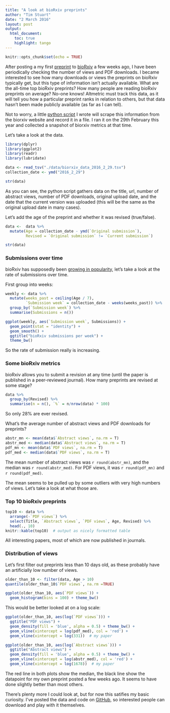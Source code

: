 ```yaml
---
title: "A look at bioRxiv preprints"
author: "Tim Stuart"
date: "2 March 2016"
layout: post
output:
  html_document:
    toc: true
    highlight: tango
---
```


```r
knitr::opts_chunk$set(echo = TRUE)
```

After posting a my first [preprint](http://biorxiv.org/content/early/2016/02/21/039511) to [bioRxiv](http://biorxiv.org/) a few weeks ago, I have been periodically checking the number of views and PDF downloads. I became interested to see how many downloads or views the preprints on bioRxiv typically get, but this type of information isn't actually available. What are the all-time top bioRxiv preprints? How many people are  reading bioRxiv preprints on average? No-one knows! Altmetric must track this data, as it will tell you how a particular preprint ranks in relation to others, but that data hasn't been made publicly available (as far as I can tell).

Not to worry, a little [python script](https://github.com/timoast/biorxivData/blob/master/scrape_biorxiv.py) I wrote will scrape this information from the biorxiv website and record it in a file. I ran it on the 29th February this year and collected a snapshot of biorxiv metrics at that time.

Let's take a look at the data.

```r
library(dplyr)
library(ggplot2)
library(readr)
library(lubridate)

data <- read_tsv("./data/biorxiv_data_2016_2_29.tsv")
collection_date <- ymd("2016_2_29")

str(data)
```

As you can see, the python script gathers data on the title, url, number of abstract views, number of PDF downloads, original upload date, and the date that the current version was uploaded (this will be the same as the original upload date in many cases).

Let's add the age of the preprint and whether it was revised (true/false).

```r
data <-  data %>%
  mutate(Age = collection_date - ymd(`Original submission`),
         Revised = `Original submission` != `Current submission`)

str(data)
```

### Submissions over time

bioRxiv has supposedly been [growing in popularity](https://quantixed.wordpress.com/2015/12/11/white-label-the-growth-of-biorxiv/), let's take a look at the rate of submissions over time.

First group into weeks:

```r
weekly <- data %>%
  mutate(weeks_past = ceiling(Age / 7),
         `Submission week` = collection_date - weeks(weeks_past)) %>%
  group_by(`Submission week`) %>%
  summarise(Submissions = n())

ggplot(weekly, aes(`Submission week`, Submissions)) +
  geom_point(stat = "identity") +
  geom_smooth() +
  ggtitle("bioRxiv submissions per week") +
  theme_bw()
```

So the rate of submission really is increasing.

### Some bioRxiv metrics

bioRxiv allows you to submit a revision at any time (until the paper is published in a peer-reviewed journal). How many preprints are revised at some stage?

```r
data %>%
  group_by(Revised) %>%
  summarise(n = n(), `%` = n/nrow(data) * 100)
```

So only 28% are ever revised.

What's the average number of abstract views and PDF downloads for preprints?

```r
abstr_mn <- mean(data$`Abstract views`, na.rm = T)
abstr_med <- median(data$`Abstract views`, na.rm = T)
pdf_mn <- mean(data$`PDF views`, na.rm = T)
pdf_med <- median(data$`PDF views`, na.rm = T)
```

The mean number of abstract views was `r round(abstr_mn)`, and the median was `r round(abstr_med)`. For PDF views, it was `r round(pdf_mn)` and `r round(pdf_med)`.

The mean seems to be pulled up by some outliers with very high numbers of views. Let's take a look at what those are.

### Top 10 bioRxiv preprints

```r
top10 <- data %>%
  arrange(-`PDF views`) %>%
  select(Title, `Abstract views`, `PDF views`, Age, Revised) %>%
  head(., 10)
knitr::kable(top10)  # output as nicely formatted table
```

All interesting papers, most of which are now published in journals.

### Distribution of views

Let's first filter out preprints less than 10 days old, as these probably have an artificially low number of views.

```r
older_than_10 <- filter(data, Age > 10)
quantile(older_than_10$`PDF views`, na.rm =TRUE)

ggplot(older_than_10, aes(`PDF views`)) +
  geom_histogram(bins = 100) + theme_bw()
```

This would be better looked at on a log scale:

```r
ggplot(older_than_10, aes(log(`PDF views`))) +
  ggtitle("PDF views") +
  geom_density(fill = 'blue', alpha = 0.5) + theme_bw() +
  geom_vline(xintercept = log(pdf_med), col = 'red') +
  geom_vline(xintercept = log(331))  # my paper
```

```r
ggplot(older_than_10, aes(log(`Abstract views`))) +
  ggtitle("Abstract views") +
  geom_density(fill = 'blue', alpha = 0.5) + theme_bw() +
  geom_vline(xintercept = log(abstr_med), col = 'red') +
  geom_vline(xintercept = log(1678))  # my paper
```

The red line in both plots show the median, the black line show the datapoint for my own preprint posted a few weeks ago. It seems to have done slightly better than most others.

There's plenty more I could look at, but for now this satifies my basic curiosity. I've posted the data and code on [GitHub](https://github.com/timoast/biorxivData), so interested people can download and play with it themselves.
